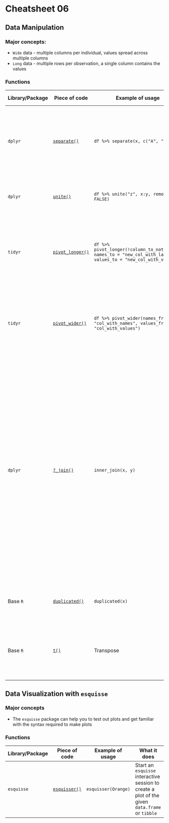 # Cheatsheet 06

## Data Manipulation

### Major concepts:

- `Wide` data - multiple columns per individual, values spread across multiple columns
- `Long` data - multiple rows per observation, a single column contains the values

### Functions
|Library/Package|Piece of code|Example of usage|What it does|
|---------------|-------------|----------------|-------------|
| `dplyr`| [`separate()`](https://tidyr.tidyverse.org/reference/separate.html)| `df %>% separate(x, c("A", "B"))`| Separate a character column into multiple columns with a regular expression or numeric locations|
| `dplyr`| [`unite()`](https://tidyr.tidyverse.org/reference/unite.html)| `df %>% unite("z", x:y, remove = FALSE)`| Unite multiple columns together into one column|
| `tidyr`| [`pivot_longer()`](https://tidyr.tidyverse.org/reference/pivot_longer.html)| `df %>% pivot_longer(!column_to_not_touch, names_to = "new_col_with_labels", values_to = "new_col_with_values")`| Lengthens a data frame by increasing the number of rows and decreasing the number of columns.|
| `tidyr`| [`pivot_wider()`](https://tidyr.tidyverse.org/reference/pivot_wider.html)| `df %>% pivot_wider(names_from = "col_with_names", values_from = "col_with_values")`| Widens a data frame by decreasing the number of rows and increasing the number of columns.|
| `dplyr`| [`?_join()`](https://www.rdocumentation.org/packages/dplyr/versions/0.7.8/topics/join) | `inner_join(x, y)`| Joins data from two data frames. <br> **inner_join** - only rows that match for x and y are kept. <br> **full_join** - all rows of x and y are kept. <br> **left_join** - all rows of x are kept even if not merged with y. <br> **right_join** - all rows of y are kept even if not merged with x. <br> **anti_join** - all rows from x not in y keeping just columns from x. |
|Base `R`| [`duplicated()`](https://www.rdocumentation.org/packages/base/versions/3.6.2/topics/duplicated)| `duplicated(x)`| Determines and removes duplicate elements from `x`.|
| Base `R`| [`t()`](https://www.rdocumentation.org/packages/base/versions/3.6.2/topics/t) | Transpose       | Returns the transpose of a matrix or data frame. If given a data frame, returns a matrix.|

<div style="page-break-after: always;"></div>

## Data Visualization with `esquisse`

### Major concepts

- The `esquisse` package can help you to test out plots and get familiar with the syntax required to make plots

### Functions
|Library/Package|Piece of code|Example of usage|What it does|
|---------------|-------------|----------------|-------------|
| `esquisse`| [`esquisser()`](https://cran.r-project.org/web/packages/esquisse/vignettes/get-started.html)| `esquisser(Orange)`| Start an `esquisse` interactive session to create a plot of the given `data.frame` or `tibble`|


